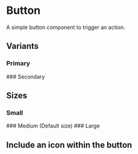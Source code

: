 

# Button

A simple button component to trigger an action.

## Variants
### Primary
<Canvas of={ButtonStories.Primary} />
### Secondary
<Canvas of={ButtonStories.Secondary} />

## Sizes
### Small
<Canvas of={ButtonStories.Small} />
### Medium (Default size)
<Canvas of={ButtonStories.Secondary} />
### Large
<Canvas of={ButtonStories.Large} />

## Include an icon within the button
<Canvas of={ButtonStories.ButtonWithIcon} />